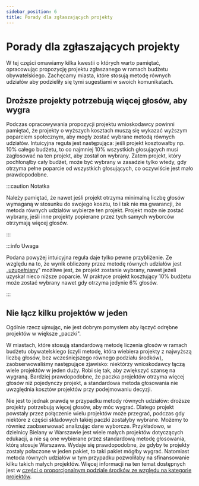 ```yaml
---
sidebar_position: 6
title: Porady dla zgłaszających projekty
---
```



# Porady dla zgłaszających projekty

W tej części omawiamy kilka kwestii o których warto pamiętać, opracowując propozycję projektu zgłaszanego w ramach budżetu obywatelskiego. 
Zachęcamy miasta, które stosują metodę równych udziałów aby podzieliły się tymi sugestiami w swoich komunikatach.

## Droższe projekty potrzebują więcej głosów, aby wygra

Podczas opracowywania propozycji projektu wnioskodawcy powinni pamiętać, że projekty o wyższych kosztach muszą się wykazać wyższym poparciem społecznym, aby mogły zostać wybrane metodą równych udziałów.
Intuicyjna reguła jest następująca: jeśli projekt kosztowałby np. 10% całego budżetu, to co najmniej 10% wszystkich głosujących musi zagłosować na ten projekt, aby został on wybrany.
Zatem projekt, który pochłonąłby cały budżet, może być wybrany w zasadzie tylko wtedy, gdy otrzyma pełne poparcie od wszystkich głosujących, co oczywiście jest mało prawdopodobne.

:::caution Notatka

Należy pamiętać, że nawet jeśli projekt otrzyma minimalną liczbę głosów wymaganą w stosunku do swojego kosztu, to i tak nie ma gwarancji, że metoda równych udziałów wybierze ten projekt.
Projekt może nie zostać wybrany, jeśli inne projekty popierane przez tych samych wyborców otrzymają więcej głosów.

:::

:::info Uwaga

Podana powyżej intuicyjna reguła daje tylko pewne przybliżenie.
Ze względu na to, że wynik obliczony przez metodę równych udziałów jest „[uzupełniany](completion)"
możliwe jest, że projekt zostanie wybrany, nawet jeżeli uzyskał nieco niższe poparcie. W praktyce projekt kosztujący 10% budżetu może zostać wybrany nawet gdy otrzyma jedynie 6% głosów.

:::

<Datawrapper src="//datawrapper.dwcdn.net/hLJaU/1/" />

## Nie łącz kilku projektów w jeden

Ogólnie rzecz ujmując, nie jest dobrym pomysłem aby łączyć odrębne projektów w większe „paczki".

W miastach, które stosują standardową metodę liczenia głosów w ramach budżetu obywatelskiego 
(czyli metodę, która wiebiera projekty z najwyższą liczbą głosów, bez wcześniejszego równego podziału środków), 
zaobserwowaliśmy następujące zjawisko: niektórzy wnioskodawcy łączą wiele projektów w jeden duży. Robi się tak, aby zwiększyć szansę na wygraną.
Bardziej prawdopodobne, że paczka projektów otrzyma więcej głosów niż pojedynczy projekt, a standardowa metoda głosowania nie uwzględnia kosztów projektów przy podejmowaniu decyzji.

Nie jest to jednak prawdą w przypadku metody równych udziałów: droższe projekty potrzebują więcej głosów, aby móc wygrać. 
Dlatego projekt powstały przez połączenie wielu projektów może przegrać, podczas gdy niektóre z części składowych takiej paczki zostałyby wybrane. Możemy to również zaobserwować analizując dane wyborcze.
Przykładowo, w dzielnicy Bielany w Warszawie jest wiele małych projektów dotyczących edukacji, a nie są one wybierane przez standardową metodę głosowania, którą stosuje Warszawa.
Wydaje się prawdopodobne, że gdyby te projekty zostały połaczone w jeden pakiet, to taki pakiet mógłby wygrać. Natomiast metoda równych udziałów w tym przypadku pozwoliłaby na sfinansowanie kilku takich małych projektów.
Więcej informacji na ten temat dostępnych jest w [części o proporcjonalnym podziale środków ze względu na kategorie projektów](../benefits/categories).
